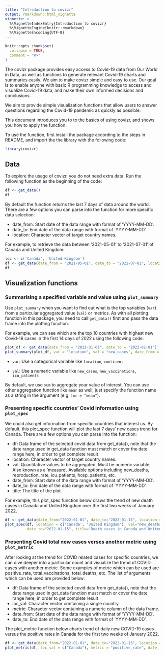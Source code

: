 ```yaml
---
title: "Introduction to covizr"
output: rmarkdown::html_vignette
vignette: >
  %\VignetteIndexEntry{Introduction to covizr}
  %\VignetteEngine{knitr::rmarkdown}
  %\VignetteEncoding{UTF-8}
---
```


```r
knitr::opts_chunk$set(
  collapse = TRUE,
  comment = "#>"
)
```

The covizr package provides easy access to Covid-19 data from Our World in Data, as well as functions to generate relevant Covid-19 charts and summaries easily. We aim to make covizr simple and easy to use. Our goal is to enable anyone with basic R programming knowledge to access and visualize Covid-19 data, and make their own informed decisions and conclusions.

We aim to provide simple visualization functions that allow users to answer questions regarding the Covid-19 pandemic as quickly as possible.

This document introduces you to to the basics of using covizr, and shows you how to apply the function.

To use the function, first install the package according to the steps in README, and import the the library with the following code:

```r
library(covizr)
```

## Data

To explore the usage of covizr, you do not need extra data. Run the following function as the beginning of the code:

```r
df <- get_data()
df
```

By default the function returns the last 7 days of data around the world. There are a few options you can parse into the function for more specific data selection:

-   date_from: Start date of the data range with format of 'YYYY-MM-DD'.
-   date_to: End date of the data range with format of 'YYYY-MM-DD'.
-   location: Character vector of target country names.

For example, to retrieve the data between '2021-05-01' to '2021-07-01' of Canada and United Kingdom:

```r
loc <- c('Canada', 'United Kingdom')
df <- get_data(date_from = "2021-05-01", date_to = "2021-07-01", location = loc)
df
```

## Visualization functions

### Summarising a specified variable and value using `plot_summary`

Use `plot_summary` when you want to find out what is the top variables (`var`) from a particular aggregated value (`val)` or metrics. As with all plotting function in this package, you need to call `get_data()` first and pass the data frame into the plotting function.

For example, we can see which are the top 10 countries with highest new Covid-19 cases in the first 14 days of 2022 using the following code:

```r
plot_df <- get_data(date_from = "2022-01-01", date_to = "2022-02-01")
plot_summary(plot_df, var = "location", val = "new_cases", date_from = "2022-01-01", date_to = "2022-01-14", top_n = 10)
```

-   `var`: Use a categorical variable like `location`, `continent`

-   `val`: Use a numeric variable like `new_cases`, `new_vaccinations`, `icu_patients`

By default, we use `sum` to aggregate your value of interest. You can use other aggregation function like `mean` as well, just specify the function name as a string in the argument (e.g. `fun = "mean"`).

### Presenting specific countries' Covid information using `plot_spec`

We could also get information from specific countries that interest us. By default, this plot_spec function will plot the last 7 days' new cases trend for Canada. There are a few options you can parse into the function:

-   df: Data frame of the selected covid data from get_data(), note that the date range used in get_data function must match or cover the date range here, in order to get complete result
-   location: Character vector of target country names.
-   val: Quantitative values to be aggregated. Must be numeric variable. Also known as a 'measure'. Available options including new_deaths, reproduction_rate, icu_patients, hosp_patients, etc.
-   date_from: Start date of the data range with format of 'YYYY-MM-DD'.
-   date_to: End date of the data range with format of 'YYYY-MM-DD'.
-   title: The title of the plot.

For example, this plot_spec function below draws the trend of new death cases in Canada and United Kingdom over the first two weeks of January 2022.

```r
df <- get_data(date_from="2022-01-01", date_to="2022-01-15", location = loc)
plot_spec(df, location = c('Canada', 'United Kingdom'), val="new_deaths", date_from="2022-01-01", 
          date_to="2022-01-15", title="Death cases in Canada and United Kingdom")
```


### Presenting Covid total new cases verses another metric using `plot_metric`

After looking at the trend for COVID related cases for specific countries, we can dive deeper
into a particular count and visualize the trend of COVID cases with another metric. Some examples of
metric which can be used are positive_rate, total_vaccinations, total_deaths, etc. The list of 
arguments which can be used are provided below:

-   df: Data frame of the selected covid data from get_data(), note that the date range used in get_data function must match or cover the date range here, in order to get complete result
-   loc_val: Character vector containing a single country.
-   metric: Character vector containing a numeric column of the data frame.
-   date_from: Start date of the data range with format of 'YYYY-MM-DD'.
-   date_to: End date of the data range with format of 'YYYY-MM-DD'.

The plot_metric function below charts trend of daily new COVID-19 cases versus
the positive rates in Canada for the first two weeks of January 2022.

```r
df <- get_data(date_from="2022-01-01", date_to="2022-01-15", location = c("Canada"))
plot_metric(df, loc_val = c("Canada"), metric = "positive_rate", date_from = "2022-01-01", "2022-01-15")
```

